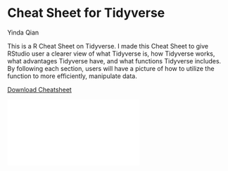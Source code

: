 # Cheat Sheet for Tidyverse

Yinda Qian

This is a R Cheat Sheet on Tidyverse. I made this Cheat Sheet to give RStudio user a clearer view of what Tidyverse is, how Tidyverse works, what advantages Tidyverse have, and what functions Tidyverse includes. By following each section, users will have a picture of how to utilize the function to more efficiently, manipulate data. 

[Download Cheatsheet](Spring 2022/5293/Community Contribution/Cheatsheet_YindaQian_yq2324.pdf)

![](Spring 2022/5293/Community Contribution/Cheatsheet_YindaQian_yq2324.pdf)


